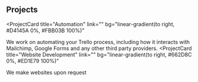 ## Projects

<ProjectCard
  title="Automation"
  link=""
  bg="linear-gradient(to right, #D4145A 0%, #FBB03B 100%)"
>
  We work on automating your Trello process, including how it interacts with Mailchimp, Google Forms and any other third party providers.
</ProjectCard>
<ProjectCard
  title="Website Development"
  link=""
  bg="linear-gradient(to right, #662D8C 0%, #ED1E79 100%)"
>
  We make websites upon request
</ProjectCard>
